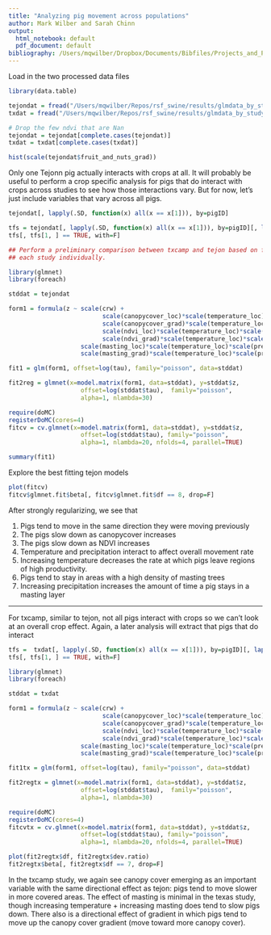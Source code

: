 ```yaml
---
title: "Analyzing pig movement across populations"
author: Mark Wilber and Sarah Chinn
output:
  html_notebook: default
  pdf_document: default
bibliography: /Users/mqwilber/Dropbox/Documents/Bibfiles/Projects_and_Permits-feral_swine.bib
---
```


Load in the two processed data files


```r
library(data.table)

tejondat = fread("/Users/mqwilber/Repos/rsf_swine/results/glmdata_by_study/tejon.csv")
txdat = fread("/Users/mqwilber/Repos/rsf_swine/results/glmdata_by_study/txcamp.csv")

# Drop the few ndvi that are Nan
tejondat = tejondat[complete.cases(tejondat)]
txdat = txdat[complete.cases(txdat)]

hist(scale(tejondat$fruit_and_nuts_grad))
```

Only one Tejonn pig actually interacts with crops at all.  It will probably be useful to perform a crop specific analysis for pigs that do interact with crops across 
studies to see how those interactions vary. But for now, let's just include variables that vary across all pigs.

```r
tejondat[, lapply(.SD, function(x) all(x == x[1])), by=pigID]
```

```r
tfs = tejondat[, lapply(.SD, function(x) all(x == x[1])), by=pigID][, lapply(.SD, function(x) all(x == FALSE))]
tfs[, tfs[1, ] == TRUE, with=F]
```


```r
## Perform a preliminary comparison between txcamp and tejon based on fitting
## each study individually.

library(glmnet)
library(foreach)

stddat = tejondat

form1 = formula(z ~ scale(crw) + 
             			  scale(canopycover_loc)*scale(temperature_loc)*scale(precipitation_loc) +
             			  scale(canopycover_grad)*scale(temperature_loc)*scale(precipitation_loc) +
             			  scale(ndvi_loc)*scale(temperature_loc)*scale(precipitation_loc) +
             			  scale(ndvi_grad)*scale(temperature_loc)*scale(precipitation_loc) + 
                    scale(masting_loc)*scale(temperature_loc)*scale(precipitation_loc) +
                    scale(masting_grad)*scale(temperature_loc)*scale(precipitation_loc))

fit1 = glm(form1, offset=log(tau), family="poisson", data=stddat)

fit2reg = glmnet(x=model.matrix(form1, data=stddat), y=stddat$z, 
                    offset=log(stddat$tau),  family="poisson",
                    alpha=1, nlambda=30)

require(doMC)
registerDoMC(cores=4)
fitcv = cv.glmnet(x=model.matrix(form1, data=stddat), y=stddat$z, 
                    offset=log(stddat$tau), family="poisson",
                    alpha=1, nlambda=20, nfolds=4, parallel=TRUE)

summary(fit1)
```

Explore the best fitting tejon models

```r
plot(fitcv)
fitcv$glmnet.fit$beta[, fitcv$glmnet.fit$df == 8, drop=F]
```

After strongly regularizing, we see that

1. Pigs tend to move in the same direction they were moving previously
2. The pigs slow down as canopycover increases
3. The pigs slow down as NDVI increases
4. Temperature and precipitation interact to affect overall movement rate
5. Increasing temperature decreases the rate at which pigs leave regions of high productivity.
6. Pigs tend to stay in areas with a high density of masting trees
7. Increasing precipitation increases the amount of time a pig stays in a masting layer 


---

For txcamp, similar to tejon, not all pigs interact with crops so we can't look at an overall crop effect.  Again, a later analysis will extract that pigs that 
do interact

```r
tfs =  txdat[, lapply(.SD, function(x) all(x == x[1])), by=pigID][, lapply(.SD, function(x) all(x == FALSE))]
tfs[, tfs[1, ] == TRUE, with=F]
```

```r
library(glmnet)
library(foreach)

stddat = txdat

form1 = formula(z ~ scale(crw) + 
             			  scale(canopycover_loc)*scale(temperature_loc)*scale(precipitation_loc) +
             			  scale(canopycover_grad)*scale(temperature_loc)*scale(precipitation_loc) +
             			  scale(ndvi_loc)*scale(temperature_loc)*scale(precipitation_loc) +
             			  scale(ndvi_grad)*scale(temperature_loc)*scale(precipitation_loc) + 
                    scale(masting_loc)*scale(temperature_loc)*scale(precipitation_loc) +
                    scale(masting_grad)*scale(temperature_loc)*scale(precipitation_loc))

fit1tx = glm(form1, offset=log(tau), family="poisson", data=stddat)

fit2regtx = glmnet(x=model.matrix(form1, data=stddat), y=stddat$z, 
                    offset=log(stddat$tau),  family="poisson",
                    alpha=1, nlambda=30)

require(doMC)
registerDoMC(cores=4)
fitcvtx = cv.glmnet(x=model.matrix(form1, data=stddat), y=stddat$z, 
                    offset=log(stddat$tau), family="poisson",
                    alpha=1, nlambda=20, nfolds=4, parallel=TRUE)

```

```r
plot(fit2regtx$df, fit2regtx$dev.ratio)
fit2regtx$beta[, fit2regtx$df == 7, drop=F]
```

In the txcamp study, we again see canopy cover emerging as an important variable with the same directional effect as tejon: pigs tend to move slower in more covered areas. The effect of masting is minimal in the texas study, though increasing temperature + increasing masting does tend to slow pigs down.  There also is a directional effect of gradient in which pigs tend to move up the canopy cover gradient (move toward more canopy cover).
